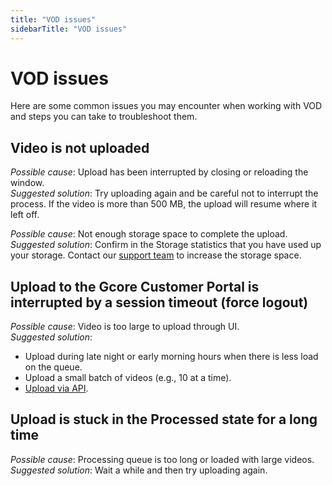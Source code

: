 ```yaml
---
title: "VOD issues"
sidebarTitle: "VOD issues"
---
```


# VOD issues

Here are some common issues you may encounter when working with VOD and steps you can take to troubleshoot them.

## Video is not uploaded

_Possible cause_: Upload has been interrupted by closing or reloading the window.\
_Suggested solution_: Try uploading again and be careful not to interrupt the process. If the video is more than 500 MB, the upload will resume where it left off.

_Possible cause_: Not enough storage space to complete the upload.\
_Suggested solution_: Confirm in the Storage statistics that you have used up your storage. Contact our [support team](mailto:support@gcore.com) to increase the storage space.

## Upload to the Gcore Customer Portal is interrupted by a session timeout (force logout)

_Possible cause_: Video is too large to upload through UI.\
_Suggested solution_:

- Upload during late night or early morning hours when there is less load on the queue.
- Upload a small batch of videos (e.g., 10 at a time).
- [Upload via API](https://gcore.com/docs/streaming-platform/video-hosting/upload-video-via-api).

## Upload is stuck in the Processed state for a long time

_Possible cause_: Processing queue is too long or loaded with large videos.\
_Suggested solution_: Wait a while and then try uploading again.